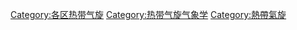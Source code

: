 [[Category:各区热带气旋|Category:各区热带气旋]]
[[Category:热带气旋气象学|Category:热带气旋气象学]]
[[Category:熱帶氣旋|Category:熱帶氣旋]]